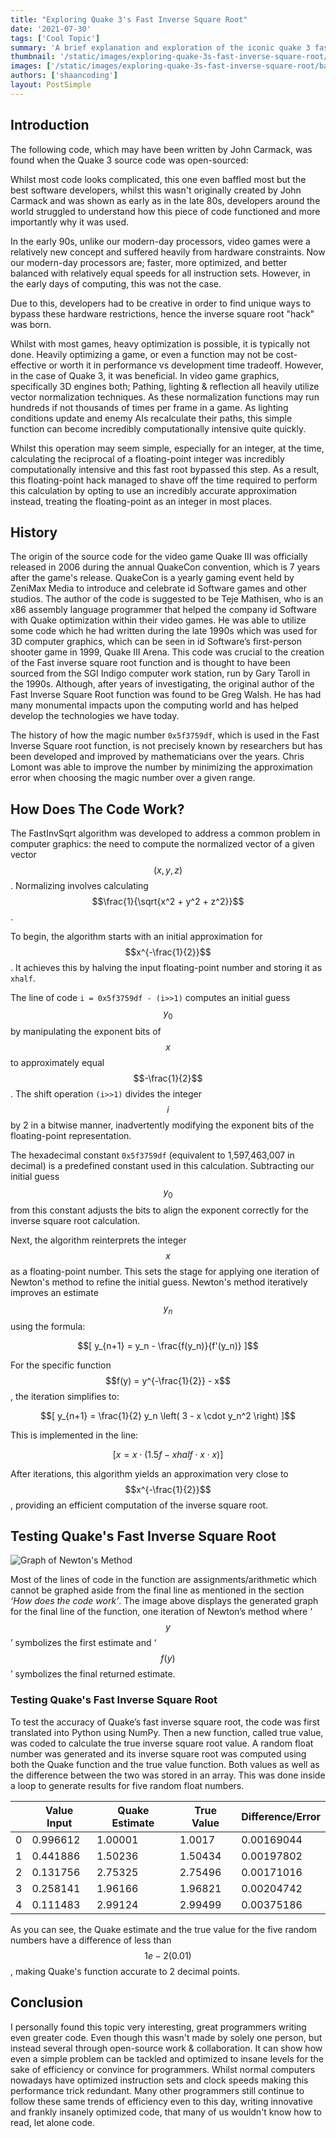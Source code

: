 ```yaml
---
title: "Exploring Quake 3's Fast Inverse Square Root"
date: '2021-07-30'
tags: ['Cool Topic']
summary: 'A brief explanation and exploration of the iconic quake 3 fast inverse square root.'
thumbnail: '/static/images/exploring-quake-3s-fast-inverse-square-root/banner.jpg'
images: ['/static/images/exploring-quake-3s-fast-inverse-square-root/banner.jpg']
authors: ['shaancoding']
layout: PostSimple
---
```



## Introduction

The following code, which may have been written by John Carmack, was found when the Quake 3 source code was open-sourced:

<CodeBlock src="exploring-quake-3s-fast-inverse-square-root/fast-inverse-square-root" title="Fast Inverse Square Root Function" language="c"/>

Whilst most code looks complicated, this one even baffled most but the best software developers, whilst this wasn't originally created by John Carmack and was shown as early as in the late 80s, developers around the world struggled to understand how this piece of code functioned and more importantly why it was used.

In the early 90s, unlike our modern-day processors, video games were a relatively new concept and suffered heavily from hardware constraints. Now our modern-day processors are; faster, more optimized, and better balanced with relatively equal speeds for all instruction sets. However, in the early days of computing, this was not the case.

Due to this, developers had to be creative in order to find unique ways to bypass these hardware restrictions, hence the inverse square root "hack" was born.

Whilst with most games, heavy optimization is possible, it is typically not done. Heavily optimizing a game, or even a function may not be cost-effective or worth it in performance vs development time tradeoff. However, in the case of Quake 3, it was beneficial. In video game graphics, specifically 3D engines both; Pathing, lighting & reflection all heavily utilize vector normalization techniques. As these normalization functions may run hundreds if not thousands of times per frame in a game. As lighting conditions update and enemy AIs recalculate their paths, this simple function can become incredibly computationally intensive quite quickly.

Whilst this operation may seem simple, especially for an integer, at the time, calculating the reciprocal of a floating-point integer was incredibly computationally intensive and this fast root bypassed this step. As a result, this floating-point hack managed to shave off the time required to perform this calculation by opting to use an incredibly accurate approximation instead, treating the floating-point as an integer in most places.

## History

The origin of the source code for the video game Quake III was officially released in 2006 during the annual QuakeCon convention, which is 7 years after the game's release. QuakeCon is a yearly gaming event held by ZeniMax Media to introduce and celebrate id Software games and other studios. The author of the code is suggested to be Teje Mathisen, who is an x86 assembly language programmer that helped the company id Software with Quake optimization within their video games. He was able to utilize some code which he had written during the late 1990s which was used for 3D computer graphics, which can be seen in id Software’s first-person shooter game in 1999, Quake III Arena. This code was crucial to the creation of the Fast inverse square root function and is thought to have been sourced from the SGI Indigo computer work station, run by Gary Taroll in the 1990s. Although, after years of investigating, the original author of the Fast Inverse Square Root function was found to be Greg Walsh. He has had many monumental impacts upon the computing world and has helped develop the technologies we have today.

The history of how the magic number `0x5f3759df`, which is used in the Fast Inverse Square root function, is not precisely known by researchers but has been developed and improved by mathematicians over the years. Chris Lomont was able to improve the number by minimizing the approximation error when choosing the magic number over a given range.

## How Does The Code Work?

The FastInvSqrt algorithm was developed to address a common problem in computer graphics: the need to compute the normalized vector of a given vector $$(x, y, z)$$. Normalizing involves calculating $$\frac{1}{\sqrt{x^2 + y^2 + z^2}}$$.

To begin, the algorithm starts with an initial approximation for $$x^{-\frac{1}{2}}$$. It achieves this by halving the input floating-point number and storing it as `xhalf`.

The line of code `i = 0x5f3759df - (i>>1)` computes an initial guess $$y_0$$ by manipulating the exponent bits of $$x$$ to approximately equal $$-\frac{1}{2}$$. The shift operation `(i>>1)` divides the integer $$i$$ by 2 in a bitwise manner, inadvertently modifying the exponent bits of the floating-point representation.

The hexadecimal constant `0x5f3759df` (equivalent to 1,597,463,007 in decimal) is a predefined constant used in this calculation. Subtracting our initial guess $$y_0$$ from this constant adjusts the bits to align the exponent correctly for the inverse square root calculation.

Next, the algorithm reinterprets the integer $$x$$ as a floating-point number. This sets the stage for applying one iteration of Newton's method to refine the initial guess. Newton's method iteratively improves an estimate $$y_n$$ using the formula:

$$[ y_{n+1} = y_n - \frac{f(y_n)}{f'(y_n)} ]$$

For the specific function $$f(y) = y^{-\frac{1}{2}} - x$$, the iteration simplifies to:

$$[ y_{n+1} = \frac{1}{2} y_n \left( 3 - x \cdot y_n^2 \right) ]$$

This is implemented in the line:

$$[ x = x \cdot (1.5f - xhalf \cdot x \cdot x) ]$$

After iterations, this algorithm yields an approximation very close to $$x^{-\frac{1}{2}}$$, providing an efficient computation of the inverse square root.

## Testing Quake's Fast Inverse Square Root

![Graph of Newton's Method](/static/images/exploring-quake-3s-fast-inverse-square-root/newtonsMethod.png)

Most of the lines of code in the function are assignments/arithmetic which cannot be graphed aside from the final line as mentioned in the section *‘How does the code work’*. The image above displays the generated graph for the final line of the function, one iteration of Newton’s method where ‘$$y$$’ symbolizes the first estimate and ‘$$f(y)$$’ symbolizes the final returned estimate.

### Testing Quake's Fast Inverse Square Root

To test the accuracy of Quake’s fast inverse square root, the code was first translated into Python using NumPy. Then a new function, called true value, was coded to calculate the true inverse square root value. A random float number was generated and its inverse square root was computed using both the Quake function and the true value function. Both values as well as the difference between the two was stored in an array. This was done inside a loop to generate results for five random float numbers.

<CodeBlock src="exploring-quake-3s-fast-inverse-square-root/python-benchmarks" title="Python Benchmarks" language="python"/>

|   | Value Input | Quake Estimate | True Value | Difference/Error |
|---|--------------|----------------|------------|------------------|
| 0 | 0.996612     | 1.00001        | 1.0017     | 0.00169044       |
| 1 | 0.441886     | 1.50236        | 1.50434    | 0.00197802       |
| 2 | 0.131756     | 2.75325        | 2.75496    | 0.00171016       |
| 3 | 0.258141     | 1.96166        | 1.96821    | 0.00204742       |
| 4 | 0.111483     | 2.99124        | 2.99499    | 0.00375186       |

As you can see, the Quake estimate and the true value for the five random numbers have a difference of less than $$1e-2 (0.01)$$, making Quake's function accurate to 2 decimal points. 

## Conclusion

I personally found this topic very interesting, great programmers writing even greater code. Even though this wasn't made by solely one person, but instead several through open-source work & collaboration. It can show how even a simple problem can be tackled and optimized to insane levels for the sake of efficiency or convince for programmers. Whilst normal computers nowadays have optimized instruction sets and clock speeds making this performance trick redundant. Many other programmers still continue to follow these same trends of efficiency even to this day, writing innovative and frankly insanely optimized code, that many of us wouldn't know how to read, let alone code.